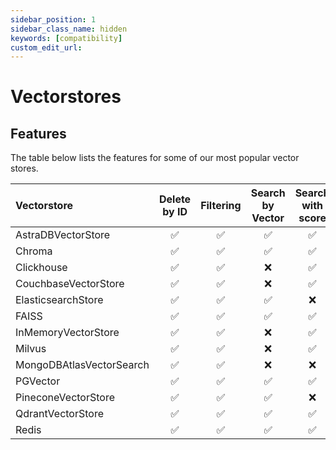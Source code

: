 ```yaml
---
sidebar_position: 1
sidebar_class_name: hidden
keywords: [compatibility]
custom_edit_url:
---
```


# Vectorstores

## Features 

The table below lists the features for some of our most popular vector stores.

Vectorstore|Delete by ID|Filtering|Search by Vector|Search with score|Async|Passes Standard Tests|Multi Tenancy|Local/Cloud|IDs in add Documents
:-|:-:|:-:|:-:|:-:|:-:|:-:|:-:|:-:|:-:
AstraDBVectorStore|✅|✅|✅|✅|✅|❌|❌|❌|Local|✅
Chroma|✅|✅|✅|✅|✅|❌|❌|❌|Local|✅
Clickhouse|✅|✅|❌|✅|❌|❌|❌|❌|Local|✅
CouchbaseVectorStore|✅|✅|❌|✅|✅|❌|❌|❌|Local|✅
ElasticsearchStore|✅|✅|✅|❌|✅|❌|❌|❌|Local|✅
FAISS|✅|✅|✅|✅|✅|❌|❌|❌|Local|✅
InMemoryVectorStore|✅|✅|❌|✅|✅|❌|❌|❌|Local|✅
Milvus|✅|✅|❌|✅|✅|❌|❌|❌|Local|✅
MongoDBAtlasVectorSearch|✅|✅|❌|❌|✅|❌|❌|❌|Local|✅
PGVector|✅|✅|✅|✅|✅|❌|❌|❌|Local|✅
PineconeVectorStore|✅|✅|✅|❌|✅|❌|❌|❌|Local|✅
QdrantVectorStore|✅|✅|✅|✅|✅|❌|❌|❌|Local|✅
Redis|✅|✅|✅|✅|✅|❌|❌|❌|Local|✅

